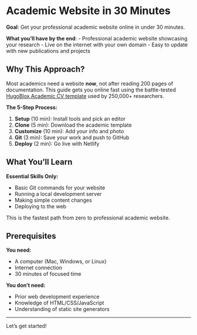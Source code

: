# Academic Website in 30 Minutes

**Goal**: Get your professional academic website online in under 30 minutes.

**What you'll have by the end**:
- Professional academic website showcasing your research
- Live on the internet with your own domain
- Easy to update with new publications and projects

## Why This Approach?

Most academics need a website **now**, not after reading 200 pages of documentation. This guide gets you online fast using the battle-tested [HugoBlox Academic CV template](https://github.com/HugoBlox/theme-academic-cv) used by 250,000+ researchers.

**The 5-Step Process:**

1. **Setup** (10 min): Install tools and pick an editor
2. **Clone** (5 min): Download the academic template  
3. **Customize** (10 min): Add your info and photo
4. **Git** (3 min): Save your work and push to GitHub
5. **Deploy** (2 min): Go live with Netlify

## What You'll Learn

**Essential Skills Only:**

- Basic Git commands for your website
- Running a local development server
- Making simple content changes
- Deploying to the web

This is the fastest path from zero to professional academic website.

## Prerequisites

**You need:**

- A computer (Mac, Windows, or Linux)
- Internet connection
- 30 minutes of focused time

**You don't need:**

- Prior web development experience
- Knowledge of HTML/CSS/JavaScript
- Understanding of static site generators

---

Let's get started! 